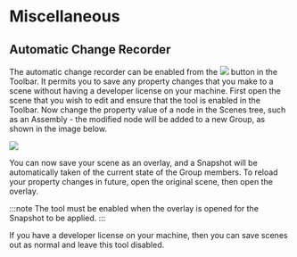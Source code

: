 # Miscellaneous

## Automatic Change Recorder

The automatic change recorder can be enabled from the ![](/img/visionary-render/tools/misc/icon.png) button in the Toolbar. It permits you to save any property changes that you make to a scene without having a developer license on your machine. First open the scene that you wish to edit and ensure that the tool is enabled in the Toolbar. Now change the property value of a node in the Scenes tree, such as an Assembly - the modified node will be added to a new Group, as shown in the image below.

![](/img/visionary-render/tools/misc/tree.png)

You can now save your scene as an overlay, and a Snapshot will be automatically taken of the current state of the Group members. To reload your property changes in future, open the original scene, then open the overlay.

:::note
The tool must be enabled when the overlay is opened for the Snapshot to be applied.
:::

If you have a developer license on your machine, then you can save scenes out as normal and leave this tool disabled.
